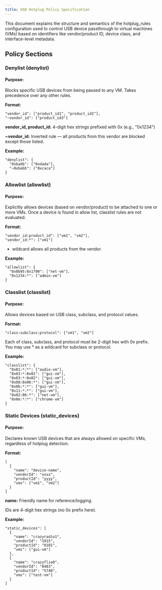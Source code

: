 ```yaml
---
title: USB Hotplug Policy Specification
---
```


This document explains the structure and semantics of the hotplug_rules configuration used to control USB device passthrough to virtual machines (VMs) based on identifiers like vendor/product ID, device class, and interface-level metadata.

## **Policy Sections**

### **Denylist (denylist)**

#### **Purpose:**

Blocks specific USB devices from being passed to any VM.
Takes precedence over any other rules.

**Format:**

```
"vendor_id": ["product_id1", "product_id2"],
"~vendor_id": ["product_id3"]
```

**vendor\_id, product\_id:**
4-digit hex strings prefixed with 0x (e.g., "0x1234")

**~vendor\_id:**
Inverted rule — all products from this vendor are blocked except those listed.

**Example:**

```
"denylist": {
  "0xbadb": ["0xdada"],
  "~0xbabb": ["0xcaca"]
}
```

### **Allowlist (allowlist)**

#### **Purpose:**

Explicitly allows devices (based on vendor/product) to be attached to one or more VMs. Once a device is found in allow list, classlist rules are not evaluated.

**Format:**

```
"vendor_id:product_id": ["vm1", "vm2"],
"vendor_id:*": ["vm1"]
```

*   wildcard allows all products from the vendor.

**Example:**

```
"allowlist": {
  "0x0b95:0x1790": ["net-vm"],
  "0x1234:*": ["admin-vm"]
}
```

### **Classlist (classlist)**

#### **Purpose:**

Allows devices based on USB class, subclass, and protocol values.

**Format:**

```
"class:subclass:protocol": ["vm1", "vm2"]
```

Each of class, subclass, and protocol must be 2-digit hex with 0x prefix.
You may use \* as a wildcard for subclass or protocol.

**Example:**

```
"classlist": {
  "0x01:*:*": ["audio-vm"],
  "0x03:*:0x01": ["gui-vm"],
  "0x03:*:0x02": ["gui-vm"],
  "0x08:0x06:*": ["gui-vm"],
  "0x0b:*:*": ["gui-vm"],
  "0x11:*:*": ["gui-vm"],
  "0x02:06:*": ["net-vm"],
  "0x0e:*:*": ["chrome-vm"]
}
```

### **Static Devices (static\_devices)**

#### **Purpose:**

Declares known USB devices that are always allowed on specific VMs, regardless of hotplug detection.

**Format:**

```
[
  {
    "name": "device-name",
    "vendorId": "xxxx",
    "productId": "yyyy",
    "vms": ["vm1", "vm2"]
  }
]
```

**name:** Friendly name for reference/logging.

IDs are 4-digit hex strings (no 0x prefix here).

**Example:**

```
"static_devices": [
  {
    "name": "crazyradio1",
    "vendorId": "1915",
    "productId": "0101",
    "vms": ["gui-vm"]
  },
  {
    "name": "crazyflie0",
    "vendorId": "0483",
    "productId": "5740",
    "vms": ["test-vm"]
  }
]
```
